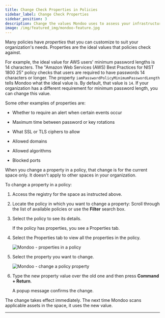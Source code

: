 ```yaml
---
title: Change Check Properties in Policies
sidebar_label: Change Check Properties
sidebar_position: 3
description: Change the values Mondoo uses to assess your infrastructure
image: /img/featured_img/mondoo-feature.jpg
---
```


Many policies have _properties_ that you can customize to suit your organization's needs. Properties are the ideal values that policies check against.

For example, the ideal value for AWS users' minimum password lengths is 14 characters. The "Amazon Web Services (AWS) Best Practices for NIST 1800 25" policy checks that users are required to have passwords 14 characters or longer. The property `iamPasswordPolicyMinimumPasswordLength` tells Mondoo what the ideal value is. By default, that value is `14`. If your organization has a different requirement for minimum password length, you can change this value.

Some other examples of properties are:

- Whether to require an alert when certain events occur

- Maximum time between password or key rotations

- What SSL or TLS ciphers to allow

- Allowed domains

- Allowed algorithms

- Blocked ports

When you change a property in a policy, that change is for the current space only. It doesn't apply to other spaces in your organization.

To change a property in a policy:

1. Access the registry for the space as instructed above.

2. Locate the policy in which you want to change a property: Scroll through the list of available policies or use the **Filter** search box.

3. Select the policy to see its details.

   If the policy has properties, you see a Properties tab.

4. Select the Properties tab to view all the properties in the policy.

   ![Mondoo - properties in a policy](/img/platform/security/registry-properties.png)

5. Select the property you want to change.

   ![Mondoo - change a policy property](/img/platform/security/customize-props.png)

6. Type the new property value over the old one and then press **Command + Return**.

   A popup message confirms the change.

The change takes effect immediately. The next time Mondoo scans applicable assets in the space, it uses the new value.

---
